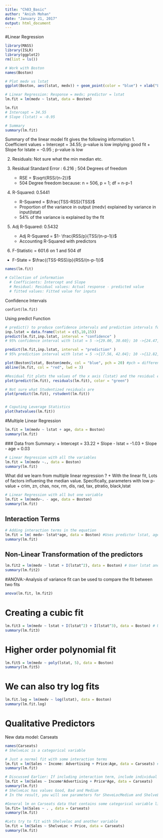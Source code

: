 ```yaml
---
title: "Ch03_Basic"
author: "Anish Mohan"
date: "January 21, 2017"
output: html_document
---
```


#Linear Regression

```r
library(MASS)
library(ISLR)
library(ggplot2)
rm(list = ls())

# Work with Boston
names(Boston)

# Plot medv vs lstat
ggplot(Boston, aes(lstat, medv)) + geom_point(color = "blue") + xlab("Lower Status Population") + ylab(" Median income")

# Linear Regression: Response = medv; predictor = lstat
lm.fit = lm(medv ~ lstat, data = Boston)

lm.fit
# Intercept = 34.55
# Slope (lstat) = -0.95

# Summary
summary(lm.fit)
```

Summary of the linear model fit gives the following information
1. Coefficient values
   + Intercept = 34.55; p-value is low implying good fit
   + Slope for lstate = -0.95 ; p-value is low     


2. Residuals: Not sure what the min median etc.


3. Residual Standard Error : 6.216 ; 504 Degrees of freedom
    + RSE = $\sqrt{RSS/(n-2)}$
    + 504 Degree freedom because: n = 506, p = 1; df = n-p-1     
 
 
 
4. R-Squared: 0.5441
   + R-Squared = $\frac{TSS-RSS}{TSS}$
   + Proportion of the variance in output (medv) explained by variance in input(lstat)
   + 54% of the variance is explained by the fit     


5. Adj R-Squared: 0.5432
   + Adj R-Squared = $1- \frac{RSS/p}{TSS/(n-p-1)}$
   + Accounting R-Squared with predictors    
  
6. F-Statistic = 601.6 on 1 and 504 df
  + F-State = $\frac{(TSS-RSS)/p}{RSS/(n-p-1)}$
  
```r
names(lm.fit)

# Collection of information
  # Coefficients: Intercept and Slope
  # Residual: Residual values: Actual response - predicted value
  # fitted values: Fitted value for inputs

```

Confidence Intervals
```{}
confint(lm.fit)
```


Using predict Function
```r
# predict() to produce confidence intervals and prediction intervals for prediction of medv for a given value of lstate
inp.lstat = data.frame(lstat = c(5,10,15))
predict(lm.fit,inp.lstat, interval = "confidence" )
# 95% confidence interval with lstat = 5 ->{29.00, 30.60}; 10 ->{24.47,25,63}; 15 -> {19.73, 20.87}

predict(lm.fit,inp.lstat, interval = "prediction" )
# 95% prediction interval with lstat = 5 ->{17.56, 42.04}; 10 ->{12.82,37.27}; 15 -> {8.07, 32.52}

plot(Boston$lstat, Boston$medv, col = "blue", pch = 20) #pch = different plotting sumbols
abline(lm.fit, col = "red", lwd = 3)

#Residual fit plots the values of the x axis (lstat) and the residual error the corresponding predicted value
plot(predict(lm.fit), residuals(lm.fit), color = "green")

# Not sure what Studentized residuals are
plot(predict(lm.fit), rstudent(lm.fit))


# Coputing Leverage Statistics 
plot(hatvalues(lm.fit))

```


#Multiple Linear Regression
```r
lm.fit = lm(medv ~ lstat + age, data = Boston)
summary(lm.fit)
```

  ### Data from Summary:
    + Intercept = 33.22
    + Slope - lstat = -1.03
    + Slope - age = 0.03

```r
# Linear Regression with all the variables
lm.fit = lm(medv ~., data = Boston)
summary(lm.fit)
```

  What did we learn from multiple linear regression ?
    + With the linear fit, Lots of factors influening the median value. Specifically, parameters with low p-value
      + crim, zn, chas, nox, rm, dis, rad, tax, ptratio, black,lstat

```r
# Linear Regression with all but one variable
lm.fit = lm(medv~. - age, data = Boston)
summary(lm.fit)
```


## Interaction Terms

```r
# Adding interaction terms in the equation
lm.fit = lm( medv~ lstat*age, data = Boston) #Uses predictor lstat, age and their interaction
summary(lm.fit)
```

## Non-Linear Transformation of the predictors

```r
lm.fit2 = lm(medv ~ lstat + I(lstat^2), data = Boston) # User lstat and lstate^2 for linear regression
summary(lm.fit2)
```

#ANOVA:-Analysis of variance fit can be used to compare the fit between two fits
```r
anova(lm.fit, lm.fit2)
```

# Creating a cubic fit
```r
lm.fit3 = lm(medv ~ lstat + I(lstat^2) + I(lstat^3), data = Boston) # User lstat and lstate^2 for linear regression
summary(lm.fit3)
```

# Higher order polynomial fit
```r
lm.fit5 = lm(medv ~ poly(lstat, 5), data = Boston)
summary(lm.fit5)
```


# We can also try log fits
```r
lm.fit.log = lm(medv ~ log(lstat), data = Boston)
summary(lm.fit.log)
```

# Qualitative Predictors
New data model: Carseats

```r
names(Carseats)
# ShelveLoc is a categorical variable

# Just a normal fit with some interaction terms
lm.fit = lm(Sales ~ Income: Advertising + Price:Age, data = Carseats) # or you can use
summary(lm.fit)

# Discussed Earlier: If including interaction term, include individual terms as well. User operator '*' for including both variables and their interaction terms
lm.fit = lm(Sales ~ Income*Advertising + Price*Age, data = Carseats)
summary(lm.fit)
# ShelveLoc has values Good, Bad and Medium
# In the result, you will see parameters for SheveLocMedium and ShelveLocGood. ShelveLocBad is the reference/ base paramter used

#General lm on Carseats data that contains some categorical variable like : Shelvloc
lm.fit= lm(Sales ~ . , data = Carseats)
summary(lm.fit)

#Lets try to fit with Shelveloc and another variable
lm.fit = lm(Sales ~ ShelveLoc + Price, data = Carseats)
summary(lm.fit)

```